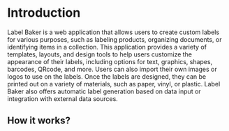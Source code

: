 # Introduction
 
Label Baker is a web application that allows users to create custom labels for various purposes, such as labeling products, organizing documents, or identifying items in a collection. This application provides a variety of templates, layouts, and design tools to help users customize the appearance of their labels, including options for text, graphics, shapes, barcodes, QRcode, and more. Users can also import their own images or logos to use on the labels. Once the labels are designed, they can be printed out on a variety of materials, such as paper, vinyl, or plastic. Label Baker also offers automatic label generation based on data input or integration with external data sources.
## How it works?



